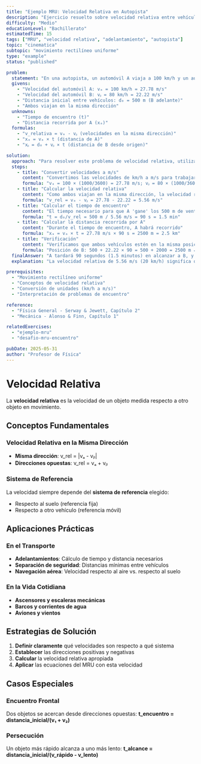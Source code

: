 ```yaml
---
title: "Ejemplo MRU: Velocidad Relativa en Autopista"
description: "Ejercicio resuelto sobre velocidad relativa entre vehículos en movimiento rectilíneo uniforme"
difficulty: "Medio"
educationLevel: "Bachillerato"
estimatedTime: 15
tags: ["MRU", "velocidad relativa", "adelantamiento", "autopista"]
topic: "cinematica"
subtopic: "movimiento rectilíneo uniforme"
type: "example"
status: "published"

problem:
  statement: "En una autopista, un automóvil A viaja a 100 km/h y un automóvil B viaja a 80 km/h en la misma dirección. Si inicialmente B está 500 m adelante de A, ¿cuánto tiempo tardará A en alcanzar a B? ¿Qué distancia habrá recorrido A cuando lo alcance?"
  givens:
    - "Velocidad del automóvil A: vₐ = 100 km/h = 27.78 m/s"
    - "Velocidad del automóvil B: vᵦ = 80 km/h = 22.22 m/s"
    - "Distancia inicial entre vehículos: d₀ = 500 m (B adelante)"
    - "Ambos viajan en la misma dirección"
  unknowns:
    - "Tiempo de encuentro (t)"
    - "Distancia recorrida por A (xₐ)"
  formulas:
    - "v_relativa = vₐ - vᵦ (velocidades en la misma dirección)"
    - "xₐ = vₐ × t (distancia de A)"
    - "xᵦ = d₀ + vᵦ × t (distancia de B desde origen)"

solution:
  approach: "Para resolver este problema de velocidad relativa, utilizaremos el concepto de que A debe 'ganar' la distancia inicial de ventaja de B. La velocidad relativa nos indica qué tan rápido se reduce la distancia entre ambos vehículos."
  steps:
    - title: "Convertir velocidades a m/s"
      content: "Convertimos las velocidades de km/h a m/s para trabajar con unidades consistentes"
      formula: "vₐ = 100 × (1000/3600) = 27.78 m/s; vᵦ = 80 × (1000/3600) = 22.22 m/s"
    - title: "Calcular la velocidad relativa"
      content: "Como ambos viajan en la misma dirección, la velocidad relativa es la diferencia"
      formula: "v_rel = vₐ - vᵦ = 27.78 - 22.22 = 5.56 m/s"
    - title: "Calcular el tiempo de encuentro"
      content: "El tiempo necesario para que A 'gane' los 500 m de ventaja inicial"
      formula: "t = d₀/v_rel = 500 m / 5.56 m/s = 90 s = 1.5 min"
    - title: "Calcular la distancia recorrida por A"
      content: "Durante el tiempo de encuentro, A habrá recorrido"
      formula: "xₐ = vₐ × t = 27.78 m/s × 90 s = 2500 m = 2.5 km"
    - title: "Verificación"
      content: "Verificamos que ambos vehículos estén en la misma posición"
      formula: "Posición de B: 500 + 22.22 × 90 = 500 + 2000 = 2500 m ✓"
  finalAnswer: "A tardará 90 segundos (1.5 minutos) en alcanzar a B, y habrá recorrido 2.5 km cuando lo logre"
  explanation: "La velocidad relativa de 5.56 m/s (20 km/h) significa que A se acerca a B a esta velocidad. Es como si B estuviera estacionario y A se acercara a 20 km/h para cubrir los 500 m iniciales."

prerequisites:
  - "Movimiento rectilíneo uniforme"
  - "Conceptos de velocidad relativa"
  - "Conversión de unidades (km/h a m/s)"
  - "Interpretación de problemas de encuentro"

reference:
  - "Física General - Serway & Jewett, Capítulo 2"
  - "Mecánica - Alonso & Finn, Capítulo 1"

relatedExercises:
  - "ejemplo-mru"
  - "desafio-mru-encuentro"

pubDate: 2025-05-31
author: "Profesor de Física"
---
```


# Velocidad Relativa

La **velocidad relativa** es la velocidad de un objeto medida respecto a otro objeto en movimiento.

## Conceptos Fundamentales

### Velocidad Relativa en la Misma Dirección
- **Misma dirección**: v_rel = |vₐ - vᵦ|
- **Direcciones opuestas**: v_rel = vₐ + vᵦ

### Sistema de Referencia
La velocidad siempre depende del **sistema de referencia** elegido:
- Respecto al suelo (referencia fija)
- Respecto a otro vehículo (referencia móvil)

## Aplicaciones Prácticas

### En el Transporte
- **Adelantamientos**: Cálculo de tiempo y distancia necesarios
- **Separación de seguridad**: Distancias mínimas entre vehículos
- **Navegación aérea**: Velocidad respecto al aire vs. respecto al suelo

### En la Vida Cotidiana
- **Ascensores y escaleras mecánicas**
- **Barcos y corrientes de agua**
- **Aviones y vientos**

## Estrategias de Solución

1. **Definir claramente** qué velocidades son respecto a qué sistema
2. **Establecer** las direcciones positivas y negativas
3. **Calcular** la velocidad relativa apropiada
4. **Aplicar** las ecuaciones del MRU con esta velocidad

## Casos Especiales

### Encuentro Frontal
Dos objetos se acercan desde direcciones opuestas:
**t_encuentro = distancia_inicial/(v₁ + v₂)**

### Persecución
Un objeto más rápido alcanza a uno más lento:
**t_alcance = distancia_inicial/(v_rápido - v_lento)**
